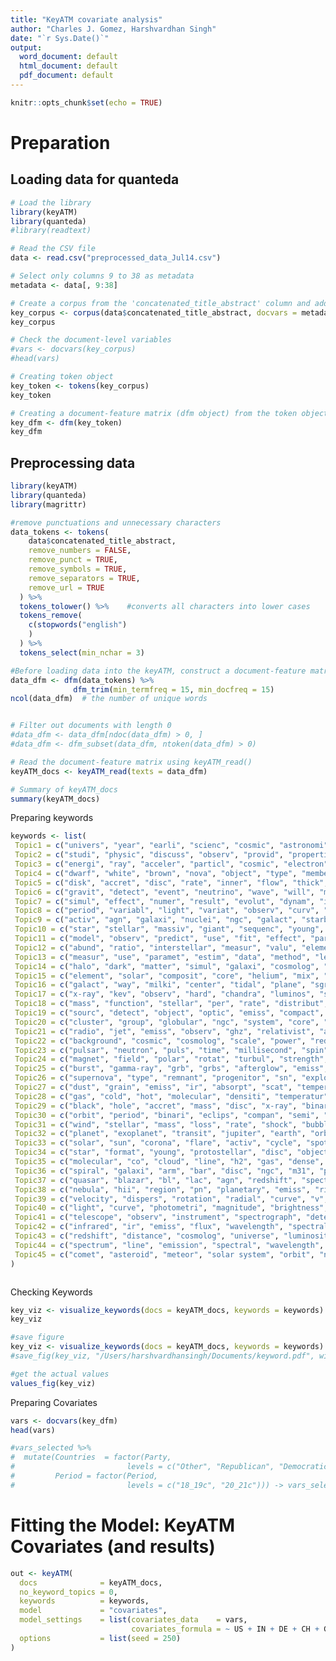 ```yaml
---
title: "KeyATM covariate analysis"
author: "Charles J. Gomez, Harshvardhan Singh"
date: "`r Sys.Date()`"
output:
  word_document: default
  html_document: default
  pdf_document: default
---
```


```r
knitr::opts_chunk$set(echo = TRUE)
```

# Preparation
## Loading data for quanteda

```r
# Load the library
library(keyATM)
library(quanteda)
#library(readtext)

# Read the CSV file
data <- read.csv("preprocessed_data_Jul14.csv")

# Select only columns 9 to 38 as metadata
metadata <- data[, 9:38]

# Create a corpus from the 'concatenated_title_abstract' column and add the metadata
key_corpus <- corpus(data$concatenated_title_abstract, docvars = metadata)
key_corpus

# Check the document-level variables
#vars <- docvars(key_corpus)
#head(vars)

# Creating token object
key_token <- tokens(key_corpus)
key_token

# Creating a document-feature matrix (dfm object) from the token object
key_dfm <- dfm(key_token)
key_dfm

```

## Preprocessing data

```r

library(keyATM)
library(quanteda)
library(magrittr)

#remove punctuations and unnecessary characters
data_tokens <- tokens(
    data$concatenated_title_abstract,
    remove_numbers = FALSE,
    remove_punct = TRUE,
    remove_symbols = TRUE,
    remove_separators = TRUE,
    remove_url = TRUE
  ) %>%
  tokens_tolower() %>%    #converts all characters into lower cases
  tokens_remove(
    c(stopwords("english")
    )
  ) %>%
  tokens_select(min_nchar = 3)

#Before loading data into the keyATM, construct a document-feature matrix (dfm object)
data_dfm <- dfm(data_tokens) %>%
              dfm_trim(min_termfreq = 15, min_docfreq = 15)
ncol(data_dfm)  # the number of unique words


# Filter out documents with length 0
#data_dfm <- data_dfm[ndoc(data_dfm) > 0, ]
#data_dfm <- dfm_subset(data_dfm, ntoken(data_dfm) > 0)

# Read the document-feature matrix using keyATM_read()
keyATM_docs <- keyATM_read(texts = data_dfm)

# Summary of keyATM_docs
summary(keyATM_docs)

```
Preparing keywords

```r
keywords <- list(
 Topic1 = c("univers", "year", "earli", "scienc", "cosmic", "astronomi", "million", "physic", "billion", "big"), 
 Topic2 = c("studi", "physic", "discuss", "observ", "provid", "properti", "import", "process", "new", "evolut"),
 Topic3 = c("energi", "ray", "acceler", "particl", "cosmic", "electron", "spectrum", "radiat", "gamma-ray", "tev"),
 Topic4 = c("dwarf", "white", "brown", "nova", "object", "type", "member", "spectral", "candid", "young"),
 Topic5 = c("disk", "accret", "disc", "rate", "inner", "flow", "thick", "around", "radius", "outer"),
 Topic6 = c("gravit", "detect", "event", "neutrino", "wave", "will", "microlens", "signal", "search", "detector"),
 Topic7 = c("simul", "effect", "numer", "result", "evolut", "dynam", "instabl", "equat", "initi", "momentum"),
 Topic8 = c("period", "variabl", "light", "variat", "observ", "curv", "time", "day", "chang", "pulsat"),
 Topic9 = c("activ", "agn", "galaxi", "nuclei", "ngc", "galact", "starburst", "nucleus", "luminos", "seyfert"),
 Topic10 = c("star", "stellar", "massiv", "giant", "sequenc", "young", "evolv", "red", "rotat", "low-mass"),
 Topic11 = c("model", "observ", "predict", "use", "fit", "effect", "paramet", "calcul", "data", "spectra"),
 Topic12 = c("abund", "ratio", "interstellar", "measur", "valu", "element", "deriv", "hydrogen", "medium", "densiti"),
 Topic13 = c("measur", "use", "paramet", "estim", "data", "method", "lens", "determin", "can", "correl"),
 Topic14 = c("halo", "dark", "matter", "simul", "galaxi", "cosmolog", "densiti", "satellit", "model", "baryon"),
 Topic15 = c("element", "solar", "composit", "core", "helium", "mix", "chemic", "abund", "isotop", "materi"),
 Topic16 = c("galact", "way", "milki", "center", "tidal", "plane", "sgr", "stream", "disrupt", "kpc"),
 Topic17 = c("x-ray", "kev", "observ", "hard", "chandra", "luminos", "spectral", "soft", "erg", "state"),
 Topic18 = c("mass", "function", "stellar", "per", "rate", "distribut", "fraction", "luminos", "cent", "evolut"),
 Topic19 = c("sourc", "detect", "object", "optic", "emiss", "compact", "region", "limit", "associ", "observ"),
 Topic20 = c("cluster", "group", "globular", "ngc", "system", "core", "distribut", "gcs", "central", "galaxi"),
 Topic21 = c("radio", "jet", "emiss", "observ", "ghz", "relativist", "array", "power", "synchrotron", "vla"),
 Topic22 = c("background", "cosmic", "cosmolog", "scale", "power", "redshift", "spectrum", "microwav", "reioniz", "fluctuat"),
 Topic23 = c("pulsar", "neutron", "puls", "time", "millisecond", "spin", "psr", "observ", "magnetar", "emiss"),
 Topic24 = c("magnet", "field", "polar", "rotat", "turbul", "strength", "strong", "surfac", "flow", "plasma"),
 Topic25 = c("burst", "gamma-ray", "grb", "grbs", "afterglow", "emiss", "energi", "observ", "time", "short"),
 Topic26 = c("supernova", "type", "remnant", "progenitor", "sn", "explos", "light", "ejecta", "sne", "type ia"),
 Topic27 = c("dust", "grain", "emiss", "ir", "absorpt", "scat", "temperatur", "composit", "band", "interstellar"),
 Topic28 = c("gas", "cold", "hot", "molecular", "densiti", "temperatur", "cloud", "interstellar", "cool", "hydrogen"),
 Topic29 = c("black", "hole", "accret", "mass", "disc", "x-ray", "binari", "bh", "mbh", "spin"),
 Topic30 = c("orbit", "period", "binari", "eclips", "compan", "semi", "eccentric", "major", "axis", "mass"),
 Topic31 = c("wind", "stellar", "mass", "loss", "rate", "shock", "bubble", "outflow", "star", "drive"),
 Topic32 = c("planet", "exoplanet", "transit", "jupiter", "earth", "orbit", "gas", "giant", "habitable", "zone"),
 Topic33 = c("solar", "sun", "corona", "flare", "activ", "cycle", "spot", "wind", "heliospher", "observ"),
 Topic34 = c("star", "format", "young", "protostellar", "disc", "object", "pre-main", "sequenc", "t tauri", "region"),
 Topic35 = c("molecular", "co", "cloud", "line", "h2", "gas", "dense", "nh3", "ratio", "observ"),
 Topic36 = c("spiral", "galaxi", "arm", "bar", "disc", "ngc", "m31", "pattern", "rotation", "bulge"),
 Topic37 = c("quasar", "blazar", "bl", "lac", "agn", "redshift", "spectra", "line", "emiss", "broad"),
 Topic38 = c("nebula", "hii", "region", "pn", "planetary", "emiss", "ring", "ioniz", "oiii", "ngc"),
 Topic39 = c("velocity", "dispers", "rotation", "radial", "curve", "v", "kinematic", "line", "width", "motion"),
 Topic40 = c("light", "curve", "photometri", "magnitude", "brightness", "flux", "variabl", "color", "intens", "spot"),
 Topic41 = c("telescope", "observ", "instrument", "spectrograph", "detector", "ccd", "array", "mirror", "pixel", "image"),
 Topic42 = c("infrared", "ir", "emiss", "flux", "wavelength", "spectral", "photometri", "temperature", "band", "radiation"),
 Topic43 = c("redshift", "distance", "cosmolog", "universe", "luminosity", "z", "spectroscop", "far", "high", "expansion"),
 Topic44 = c("spectrum", "line", "emission", "spectral", "wavelength", "feature", "flux", "absorption", "continuum", "spectroscop"),
 Topic45 = c("comet", "asteroid", "meteor", "solar system", "orbit", "nucleus", "dust", "tail", "crater", "impact")
)



```
Checking Keywords
```r
key_viz <- visualize_keywords(docs = keyATM_docs, keywords = keywords)
key_viz

#save figure
key_viz <- visualize_keywords(docs = keyATM_docs, keywords = keywords)
#save_fig(key_viz, "/Users/harshvardhansingh/Documents/keyword.pdf", width = 6.5, height = 4)

#get the actual values
values_fig(key_viz)
```
Preparing Covariates
```r
vars <- docvars(key_dfm)
head(vars)

#vars_selected %>%
#  mutate(Countries  = factor(Party,
#                         levels = c("Other", "Republican", "Democratic")),
#         Period = factor(Period,
#                         levels = c("18_19c", "20_21c"))) -> vars_selected
```
# Fitting the Model: KeyATM Covariates (and results)
```r
out <- keyATM(
  docs              = keyATM_docs,
  no_keyword_topics = 0,
  keywords          = keywords,
  model             = "covariates",
  model_settings    = list(covariates_data    = vars,
                           covariates_formula = ~ US + IN + DE + CH + GB + CN + FR + IT + RU + CA + NL + AU + JP + ES + IL + Americas + Europe + Africa + AsiaAndOceania + pub_interval_2020_2022 + pub_interval_2015_2019 + pub_interval_2010_2014 + pub_interval_2005_2009 + pub_interval_2000_2004 + pub_interval_1995_1999 + pub_interval_1985_1994 + pub_interval_1975_1984  + pub_interval_1965_1974 + pub_interval_1900_1964),
  options           = list(seed = 250)
) 

```